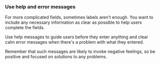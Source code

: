 ### Use help and error messages

For more complicated fields, sometimes labels aren't enough.
You want to include any necessary information as clear as possible
to help users complete the fields.

Use help messages to guide users before they enter anything
and clear calm error messages when there's a problem with what they entered.

Remember that such messages are likely to invoke negative feelings,
so be positive and focused on solutions to any problems.